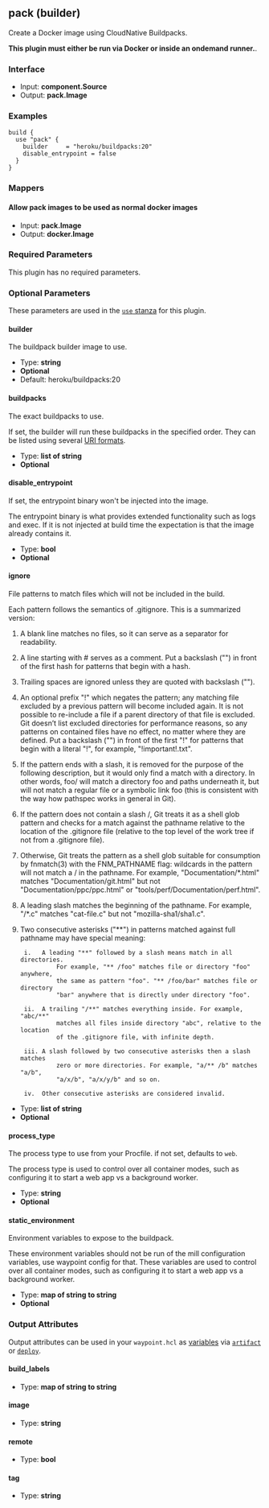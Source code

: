 ## pack (builder)

Create a Docker image using CloudNative Buildpacks.

**This plugin must either be run via Docker or inside an ondemand runner.**.

### Interface

- Input: **component.Source**
- Output: **pack.Image**

### Examples

```hcl
build {
  use "pack" {
	builder     = "heroku/buildpacks:20"
	disable_entrypoint = false
  }
}
```

### Mappers

#### Allow pack images to be used as normal docker images

- Input: **pack.Image**
- Output: **docker.Image**

### Required Parameters

This plugin has no required parameters.

### Optional Parameters

These parameters are used in the [`use` stanza](/docs/waypoint-hcl/use) for this plugin.

#### builder

The buildpack builder image to use.

- Type: **string**
- **Optional**
- Default: heroku/buildpacks:20

#### buildpacks

The exact buildpacks to use.

If set, the builder will run these buildpacks in the specified order. They can be listed using several [URI formats](https://buildpacks.io/docs/app-developer-guide/specific-buildpacks).

- Type: **list of string**
- **Optional**

#### disable_entrypoint

If set, the entrypoint binary won't be injected into the image.

The entrypoint binary is what provides extended functionality such as logs and exec. If it is not injected at build time the expectation is that the image already contains it.

- Type: **bool**
- **Optional**

#### ignore

File patterns to match files which will not be included in the build.

Each pattern follows the semantics of .gitignore. This is a summarized version:

1. A blank line matches no files, so it can serve as a separator
	 for readability.

2. A line starting with # serves as a comment. Put a backslash ("\")
	 in front of the first hash for patterns that begin with a hash.

3. Trailing spaces are ignored unless they are quoted with backslash ("\").

4. An optional prefix "!" which negates the pattern; any matching file
	 excluded by a previous pattern will become included again. It is not
	 possible to re-include a file if a parent directory of that file is
	 excluded. Git doesn’t list excluded directories for performance reasons,
	 so any patterns on contained files have no effect, no matter where they
	 are defined. Put a backslash ("\") in front of the first "!" for
	 patterns that begin with a literal "!", for example, "\!important!.txt".

5. If the pattern ends with a slash, it is removed for the purpose of the
	 following description, but it would only find a match with a directory.
	 In other words, foo/ will match a directory foo and paths underneath it,
	 but will not match a regular file or a symbolic link foo (this is
	 consistent with the way how pathspec works in general in Git).

6. If the pattern does not contain a slash /, Git treats it as a shell glob
	 pattern and checks for a match against the pathname relative to the
	 location of the .gitignore file (relative to the top level of the work
	 tree if not from a .gitignore file).

7. Otherwise, Git treats the pattern as a shell glob suitable for
	 consumption by fnmatch(3) with the FNM_PATHNAME flag: wildcards in the
	 pattern will not match a / in the pathname. For example,
	 "Documentation/*.html" matches "Documentation/git.html" but not
	 "Documentation/ppc/ppc.html" or "tools/perf/Documentation/perf.html".

8. A leading slash matches the beginning of the pathname. For example,
	 "/*.c" matches "cat-file.c" but not "mozilla-sha1/sha1.c".

9. Two consecutive asterisks ("**") in patterns matched against full
	 pathname may have special meaning:

		i.   A leading "**" followed by a slash means match in all directories.
				 For example, "** /foo" matches file or directory "foo" anywhere,
				 the same as pattern "foo". "** /foo/bar" matches file or directory
				 "bar" anywhere that is directly under directory "foo".

		ii.  A trailing "/**" matches everything inside. For example, "abc/**"
				 matches all files inside directory "abc", relative to the location
				 of the .gitignore file, with infinite depth.

		iii. A slash followed by two consecutive asterisks then a slash matches
				 zero or more directories. For example, "a/** /b" matches "a/b",
				 "a/x/b", "a/x/y/b" and so on.

		iv.  Other consecutive asterisks are considered invalid.

- Type: **list of string**
- **Optional**

#### process_type

The process type to use from your Procfile. if not set, defaults to `web`.

The process type is used to control over all container modes, such as configuring it to start a web app vs a background worker.

- Type: **string**
- **Optional**

#### static_environment

Environment variables to expose to the buildpack.

These environment variables should not be run of the mill configuration variables, use waypoint config for that. These variables are used to control over all container modes, such as configuring it to start a web app vs a background worker.

- Type: **map of string to string**
- **Optional**

### Output Attributes

Output attributes can be used in your `waypoint.hcl` as [variables](/docs/waypoint-hcl/variables) via [`artifact`](/docs/waypoint-hcl/variables/artifact) or [`deploy`](/docs/waypoint-hcl/variables/deploy).

#### build_labels

- Type: **map of string to string**

#### image

- Type: **string**

#### remote

- Type: **bool**

#### tag

- Type: **string**
